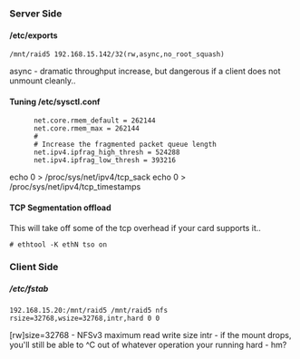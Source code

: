 ===Server Side===
====/etc/exports====
<pre>/mnt/raid5 192.168.15.142/32(rw,async,no_root_squash)</pre>
async - dramatic throughput increase, but dangerous if a client does not unmount cleanly..

====Tuning /etc/sysctl.conf====
<pre>
      net.core.rmem_default = 262144
      net.core.rmem_max = 262144
      #
      # Increase the fragmented packet queue length
      net.ipv4.ipfrag_high_thresh = 524288
      net.ipv4.ipfrag_low_thresh = 393216
</pre>

echo 0 > /proc/sys/net/ipv4/tcp_sack
echo 0 > /proc/sys/net/ipv4/tcp_timestamps 

====TCP Segmentation offload====
This will take off some of the tcp overhead if your card supports it..
<pre># ethtool -K ethN tso on</pre>

===Client Side===
=====/etc/fstab=====
<pre>192.168.15.20:/mnt/raid5 /mnt/raid5 nfs rsize=32768,wsize=32768,intr,hard 0 0</pre>
[rw]size=32768 - NFSv3 maximum read write size
intr - if the mount drops, you'll still be able to ^C out of whatever operation your running
hard - hm?